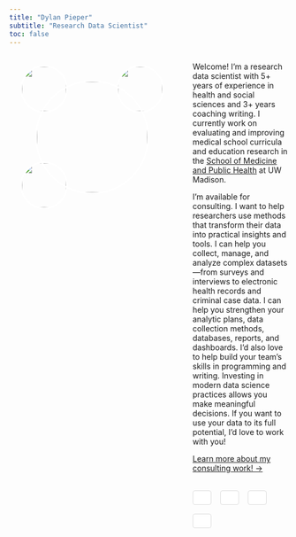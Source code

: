 ```yaml
---
title: "Dylan Pieper"
subtitle: "Research Data Scientist"
toc: false
---
```


```{=html}
<style>
@media (max-width: 768px) {
  .main-container {
    flex-direction: column !important;
    align-items: center !important;
  }
  .image-container {
    flex: none !important;
    margin-bottom: 2rem !important;
    height: 400px !important;
    width: 350px !important;
  }
  .text-container {
    flex: none !important;
  }
  .hobby-pic-1 {
    top: 10px !important;
    right: 10px !important;
  }
  .hobby-pic-2 {
    bottom: 10px !important;
    left: 10px !important;
  }
  .hobby-pic-3 {
    top: 10px !important;
    left: 10px !important;
  }
}
</style>

<script>
document.addEventListener('DOMContentLoaded', function() {
  // Initialize AOS animation library
  AOS.init({
    duration: 800,
    once: true
  });
});
</script>
```

```{=html}
<div class="main-container" style="display: flex; gap: 2rem; align-items: flex-start;">
  <div class="image-container" style="flex: 0 0 300px; position: relative; height: 300px;">
    <!-- Main headshot circle -->
    <img src="media/headshot.jpg" style="
      position: absolute;
      top: 50%;
      left: 50%;
      transform: translate(-50%, -50%);
      height: 200px;
      width: 200px;
      object-fit: cover;
      border-radius: 50%;
      border: 3px solid white;
      z-index: 2;
      transition: transform 0.3s ease, box-shadow 0.3s ease;
      cursor: pointer;
    " data-aos="fade-in" onmouseover="this.style.transform='translate(-50%, -50%) scale(1.1)'; this.style.boxShadow='0 8px 25px rgba(0,0,0,0.3)'" onmouseout="this.style.transform='translate(-50%, -50%) scale(1)'; this.style.boxShadow='none'">
    
    <!-- Hobby picture 1 - top right -->
    <img class="hobby-pic-1" src="media/pg.jpg" style="
      position: absolute;
      top: 20px;
      right: 20px;
      height: 80px;
      width: 80px;
      object-fit: cover;
      border-radius: 50%;
      border: 3px solid white;
      z-index: 1;
      transition: transform 0.3s ease, box-shadow 0.3s ease;
      cursor: pointer;
    " data-aos="fade-in" data-aos-delay="400" onmouseover="this.style.transform='scale(2) rotate(-3deg)'; this.style.boxShadow='0 6px 20px rgba(0,0,0,0.25)'" onmouseout="this.style.transform='scale(1) rotate(0deg)'; this.style.boxShadow='none'">
    
    <!-- Hobby picture 2 - bottom left -->
    <img class="hobby-pic-2" src="media/archie.jpg" style="
      position: absolute;
      bottom: 20px;
      left: 20px;
      height: 80px;
      width: 80px;
      object-fit: cover;
      border-radius: 50%;
      border: 3px solid white;
      z-index: 1;
      transition: transform 0.3s ease, box-shadow 0.3s ease;
      cursor: pointer;
    " data-aos="fade-in" data-aos-delay="600" onmouseover="this.style.transform='scale(2) rotate(3deg)'; this.style.boxShadow='0 6px 20px rgba(0,0,0,0.25)'" onmouseout="this.style.transform='scale(1) rotate(0deg)'; this.style.boxShadow='none'">
    
    <!-- Hobby picture 3 - top left -->
    <img class="hobby-pic-3" src="media/married.png" style="
      position: absolute;
      top: 20px;
      left: 20px;
      height: 80px;
      width: 80px;
      object-fit: cover;
      border-radius: 50%;
      border: 3px solid white;
      z-index: 1;
      transition: transform 0.3s ease, box-shadow 0.3s ease;
      cursor: pointer;
    " data-aos="fade-in" data-aos-delay="800" onmouseover="this.style.transform='scale(2) rotate(-5deg)'; this.style.boxShadow='0 6px 20px rgba(0,0,0,0.25)'" onmouseout="this.style.transform='scale(1) rotate(0deg)'; this.style.boxShadow='none'">
  </div>
  <div class="text-container" style="flex: 1;">
```

::: {data-aos="fade-up"}
Welcome! I'm a research data scientist with 5+ years of experience in health and social sciences and 3+ years coaching writing. I currently work on evaluating and improving medical school curricula and education research in the [School of Medicine and Public Health](https://www.med.wisc.edu) at UW Madison.

I'm available for consulting. I want to help researchers use methods that transform their data into practical insights and tools. I can help you collect, manage, and analyze complex datasets---from surveys and interviews to electronic health records and criminal case data. I can help you strengthen your analytic plans, data collection methods, databases, reports, and dashboards. I'd also love to help build your team's skills in programming and writing. Investing in modern data science practices allows you make meaningful decisions. If you want to use your data to its full potential, I'd love to work with you!

[Learn more about my consulting work! →](consulting.html)

```{=html}
<style>
.icon-button {
  display: inline-flex;
  align-items: center;
  gap: 0.5rem;
  padding: 0.75rem 1rem;
  border: 1px solid #ddd;
  border-radius: 4px;
  text-decoration: none;
  color: #333;
  background-color: #fff;
  transition: all 0.2s ease;
  font-size: 0.9rem;
}

.icon-button:hover {
  border-color: #007bff;
  color: #007bff;
  background-color: #f8f9fa;
  text-decoration: none;
}

.icon-button:focus {
  outline: 2px solid #007bff;
  outline-offset: 2px;
}
</style>

<div style="margin-top: 2rem; display: flex; gap: 1rem; flex-wrap: wrap;">
  <a href="https://www.linkedin.com/in/dylanpieper" class="icon-button">
    <i class="fab fa-linkedin"></i>
  </a>
  <a href="https://github.com/dylanpieper" class="icon-button">
    <i class="fab fa-github"></i>
  </a>
  <a href="https://web-cdn.bsky.app/profile/dylanpieper.bsky.social" class="icon-button">
    <i class="fab fa-bluesky"></i>
  </a>
  <a href="mailto:dylanpieper@gmail.com" class="icon-button">
    <i class="fas fa-envelope"></i>
  </a>
</div>
```
:::

```{=html}
  </div>
</div>
```
